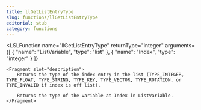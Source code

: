 ```yaml
---
title: llGetListEntryType
slug: functions/llGetListEntryType
editorial: stub
category: functions
---
```


<LSLFunction
	name="llGetListEntryType"
	returnType="integer"
	arguments={[
	{
		"name": "ListVariable",
		"type": "list"
	},
	{
		"name": "Index",
		"type": "integer"
	}
]}
>
	<Fragment slot="description">
		Returns the type of the index entry in the list (TYPE_INTEGER, TYPE_FLOAT, TYPE_STRING, TYPE_KEY, TYPE_VECTOR, TYPE_ROTATION, or TYPE_INVALID if index is off list).
		
		Returns the type of the variable at Index in ListVariable.
	</Fragment>
</LSLFunction>
